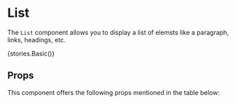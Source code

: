 
<Meta title="Core" component={List} />

# List

The `List` component allows you to display a list of elemsts like a paragraph, links, headings, etc.


<Preview withToolbar>
    <Story name="List">{stories.Basic()}</Story>
</Preview>

## Props

This component offers the following props mentioned in the table below:

<Props of={List} />


